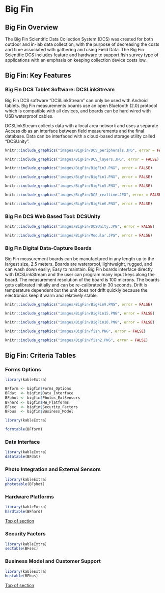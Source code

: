 # Big Fin

## Big Fin Overview  {#BFtop} 

The Big Fin Scientific Data Collection System (DCS) was created for both outdoor and in-lab data collection, with the purpose of decreasing the costs and time associated with gathering and using Field Data. The Big Fin Scientific DCS includes feature and hardware to support fish survey type of applications with an emphasis on keeping collection device costs low.

## Big Fin: Key Features 

### Big Fin DCS Tablet Software: DCSLinkStream 

Big Fin DCS software "DCSLinkStream" can only be used with Android tablets.  Big Fin measurements boards use an open Bluetooth (2.0) protocol which is compatible with all devices, and boards can be hard wired with USB waterproof cables.  

DCSLinkStream collects data with a local area network and uses a separate Access db as an interface between field measurements and the final database. Data can be interfaced with a cloud-based storage utility called "DCSUnity".

```r
knitr::include_graphics("images/BigFin/DCS_peripherals.JPG", error = FALSE)
```

```r
knitr::include_graphics("images/BigFin/DCS_layers.JPG", error = FALSE)
```


```r
knitr::include_graphics("images/BigFin/BigFin3.PNG", error = FALSE)
```

```r
knitr::include_graphics("images/BigFin/BigFin1.PNG", error = FALSE)
```


```r
knitr::include_graphics("images/BigFin/BigFin5.PNG", error = FALSE)
```



```r
knitr::include_graphics("images/BigFin/DCS_realtime.JPG", error = FALSE)
```



```r
knitr::include_graphics("images/BigFin/BigFin6.PNG", error = FALSE)
```



### Big Fin DCS Web Based Tool: DCSUnity

```r
knitr::include_graphics("images/BigFin/DCSUnity.JPG", error = FALSE)
```




```r
knitr::include_graphics("images/BigFin/Modular.JPG", error = FALSE)
```

### Big Fin Digital Data-Capture Boards

Big Fin measurement boards can be manufactured in any length up to the largest size, 2.5 meters. Boards are waterproof, lightweight, rugged, and can wash down easily; Easy to maintain. Big Fin boards interface directly with DCSLinkStream and the user can program many input keys along the board. The measurement resolution of the board is 100 microns. The boards gets calibrated initially and can be re-calibrated in 30 seconds. Drift is temperature dependent but the unit does not drift quickly because the electronics keep it warm and relatively stable. 

```r
knitr::include_graphics("images/BigFin/BigFin9.PNG", error = FALSE)
```


```r
knitr::include_graphics("images/BigFin/BigFin15.PNG", error = FALSE)
```




```r
knitr::include_graphics("images/BigFin/BigFin10.PNG", error = FALSE)
```


```r
knitr::include_graphics("images/BigFin/fish.PNG", error = FALSE)
```


```r
knitr::include_graphics("images/BigFin/fish2.PNG", error = FALSE)
```


## Big Fin: Criteria Tables

###  Forms Options



```r

library(kableExtra)

BFform <- bigfin$Forms_Options
BFdat  <- bigfin$Data_Interface 
BFphot <- bigfin$Photos_ExtSensors
BFhard <- bigfin$HW_Platforms
BFsec  <- bigfin$Security_Factors
BFbus  <- bigfin$Business_Model
```


```r

library(kableExtra)

formtable(BFform)
```



### Data Interface {#BFdat}


```r

library(kableExtra)
datatable(BFdat)

```

###  Photo Integration and External Sensors {#BFpho}


```r

library(kableExtra)
phototable(BFphot)

```



###  Hardware Platforms  {#BFhrd}

```r

library(kableExtra)
hardtable(BFhard)

```
[Top of section](#BFtop)



### Security Factors {#BFsec}

```r

library(kableExtra)
sectable(BFsec) 

```



### Business Model and Customer Support {#BFbus}


```r

library(kableExtra)
bustable(BFbus)

```

[Top of section](#BFtop)






